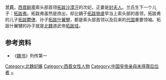 '''兰氏'''，[[西晋|西晋]][[鲜卑|鲜卑]]索头部首领[[拓跋沙漠汗|拓跋沙漠汗]]的次妃，正妻是[[封皇后|封夫人]]。兰氏生下一个儿子：[[拓跋弗|拓跋弗]]。拓跋弗虽然是庶出，却比嫡子[[拓跋猗盧|拓跋猗盧]]早当上索头部的首领，拓跋弗的儿子[[拓跋鬱律|拓跋鬱律]]、孙子[[拓跋什翼犍|拓跋什翼犍]]，都是索头部首领以及后来的[[代_(十六国)|代国]]重要领袖。拓跋什翼犍的孙子就是[[北魏|北魏]]道武帝[[魏道武帝|拓跋珪]]。

== 参考资料 ==
*《[[魏书|魏书]]》列传第一

{{北魏皇后}}  
[[Category:北魏妃嬪|Category:北魏妃嬪]]
[[Category:西晋女性人物|Category:西晋女性人物]]
[[Category:中国皇帝亲母未得尊后位者|Category:中国皇帝亲母未得尊后位者]]
[[Category:兰姓|~]]